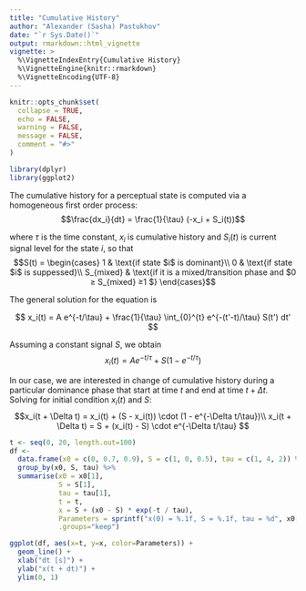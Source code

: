 ```yaml
---
title: "Cumulative History"
author: "Alexander (Sasha) Pastukhov"
date: "`r Sys.Date()`"
output: rmarkdown::html_vignette
vignette: >
  %\VignetteIndexEntry{Cumulative History}
  %\VignetteEngine{knitr::rmarkdown}
  %\VignetteEncoding{UTF-8}
---
```


```r
knitr::opts_chunk$set(
  collapse = TRUE,
  echo = FALSE,
  warning = FALSE,
  message = FALSE,
  comment = "#>"
)

library(dplyr)
library(ggplot2)
```

The cumulative history for a perceptual state is computed via a homogeneous first order process:
$$\frac{dx_i}{dt} = \frac{1}{\tau} (-x_i + S_i(t))$$

where $\tau$ is the time constant, $x_i$ is cumulative history and $S_i(t)$ is current signal level for the state _i_, so that
$$S(t) = \begin{cases}
  1 & \text{if state $i$ is dominant}\\
  0 & \text{if state $i$ is suppessed}\\
  S_{mixed} & \text{if it is a mixed/transition phase and $0 ≥ S_{mixed} ≥1 $}
\end{cases}$$

The general solution for the equation is

$$
x_i(t) = A e^{-t/\tau} + \frac{1}{\tau} \int_{0}^{t} e^{-(t'-t)/\tau} S(t') dt'
$$

Assuming a constant signal $S$, we obtain
$$
x_i(t) = A e^{-t/\tau} + S (1 - e^{-t/\tau})
$$

In our case, we are interested in change of cumulative history during a particular dominance phase that start at time $t$ and end at time $t + \Delta t$. Solving for initial condition $x_i(t)$ and $S$:
$$x_i(t + \Delta t) = x_i(t) + (S - x_i(t)) \cdot (1 - e^{-\Delta t/\tau})\\
x_i(t + \Delta t) = S + (x_i(t) - S)  \cdot e^{-\Delta t/\tau}
$$


```r
t <- seq(0, 20, length.out=100)
df <- 
  data.frame(x0 = c(0, 0.7, 0.9), S = c(1, 0, 0.5), tau = c(1, 4, 2)) %>%
  group_by(x0, S, tau) %>%
  summarise(x0 = x0[1],
            S = S[1],
            tau = tau[1],
            t = t,
            x = S + (x0 - S) * exp(-t / tau),
            Parameters = sprintf("x(0) = %.1f, S = %.1f, tau = %d", x0[1], S[1], tau[1]),
            .groups="keep")

ggplot(df, aes(x=t, y=x, color=Parameters)) + 
  geom_line() + 
  xlab("dt [s]") +
  ylab("x(t + dt)") + 
  ylim(0, 1)
```

